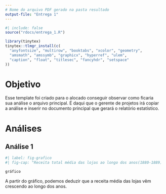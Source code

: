 ```yaml
---
# Nome do arquivo PDF gerado na pasta resultado
output-file: "Entrega 1"
---
```


```r
#| include: false
source("rdocs/entrega_1.R")
```

```r
library(tinytex)
tinytex::tlmgr_install(c(
  "anyfontsize", "multirow", "booktabs", "xcolor", "geometry", 
  "amsmath", "amssymb", "graphicx", "hyperref", "ulem", 
  "caption", "float", "titlesec", "fancyhdr", "setspace"
))

```


# Objetivo

Esse template foi criado para o alocado conseguir observar como ficaria sua análise o arquivo principal. É daqui que o gerente de projetos irá copiar a análise e inserir no documento principal que gerará o relatório estatístico.


# Análises

## Análise 1

```r
#| label: fig-grafico
#| fig-cap: "Receita total média das lojas ao longo dos anos(1880-1889) "

gráfico

```

A partir do gráfico, podemos deduzir que a receita média das lojas vêm crescendo ao longo dos anos.












